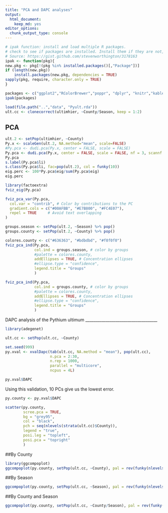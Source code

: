 ```yaml
---
title: "PCA and DAPC analyses"
output:
  html_document:
    keep_md: yes
editor_options:
  chunk_output_type: console
---
```


```r
# ipak function: install and load multiple R packages.
# check to see if packages are installed. Install them if they are not, then load them into the R session.
# Source: https://gist.github.com/stevenworthington/3178163
ipak <- function(pkg){
new.pkg <- pkg[!(pkg %in% installed.packages()[,"Package"])]
if (length(new.pkg)) 
    install.packages(new.pkg, dependencies = TRUE)
sapply(pkg, require, character.only = TRUE)
}

packages <- c("ggplot2","RColorBrewer","poppr", "dplyr", "knitr","kableExtra", "mmod")
ipak(packages)
```


```r
load(file.path("..","data", "Pyult.rda"))
ult.cc <- clonecorrect(ultimhier, ~County/Season, keep = 1:2)
```

PCA
-------

```r

ult.2 <- setPop(ultimhier, ~County)
Py.x <- scaleGen(ult.2, NA.method="mean", scale=FALSE)
#Py.pca <- dudi.pca(Py.x, center = FALSE, scale = FALSE)
Py.pca <- dudi.pca(Py.x, center = FALSE, scale = FALSE, nf = 3, scannf = FALSE)
Py.pca
s.label(Py.pca$li)
s.class(Py.pca$li, fac=pop(ult.2), col = funky(10))
eig.perc <- 100*Py.pca$eig/sum(Py.pca$eig)
eig.perc

library(factoextra)
fviz_eig(Py.pca)

fviz_pca_var(Py.pca,
  col.var = "contrib", # Color by contributions to the PC
  gradient.cols = c("#00AFBB", "#E7B800", "#FC4E07"),
  repel = TRUE     # Avoid text overlapping
)

groups.season <- setPop(ult.2, ~Season) %>% pop()
groups.county <- setPop(ult.2, ~County) %>% pop()

colores.county <- c("#636363", "#bdbdbd", "#f0f0f0")
fviz_pca_ind(Py.pca,
             col.ind = groups.season, # color by groups
             #palette = colores.county,
             addEllipses = TRUE, # Concentration ellipses
             #ellipse.type = "confidence",
             legend.title = "Groups"
             )

fviz_pca_ind(Py.pca,
             col.ind = groups.county, # color by groups
             #palette = colores.county,
             addEllipses = TRUE, # Concentration ellipses
             #ellipse.type = "confidence",
             legend.title = "Groups"
             )

```



DAPC analysis of the Pythium ultimum
____________________________________

```r
library(adegenet)

ult.cc <- setPop(ult.cc, ~County)

set.seed(999)
py.xval <- xvalDapc(tab(ult.cc, NA.method = "mean"), pop(ult.cc), 
                    n.pca = 2:30,
                    n.rep = 1000,
                    parallel = "multicore", 
                    ncpus = 4L)

py.xval$DAPC
```


Using this validation, 10 PCs give us the lowest error.

```r
py.county <- py.xval$DAPC

scatter(py.county, 
        scree.pca = TRUE,
        bg = "grey95",
        col = "black",
        pch = seq(nlevels(strata(ult.cc)$County)),
        legend = "true",
        posi.leg = "topleft",
        posi.pca = "topright"
        )
```


##By County

```r
library(ggcompoplot)
ggcompoplot(py.county, setPop(ult.cc, ~County), pal = rev(funky(nlevels(strata(ult.cc)$County))), cols = 1)
```

##By Season

```r
ggcompoplot(py.county, setPop(ult.cc, ~Season), pal = rev(funky(nlevels(strata(ult.cc)$Season))), cols = 1)
```

##By County and Season

```r
ggcompoplot(py.county, setPop(ult.cc, ~County/Season), pal = rev(funky(nlevels(strata(ult.cc)$County))), cols = 1)
```


